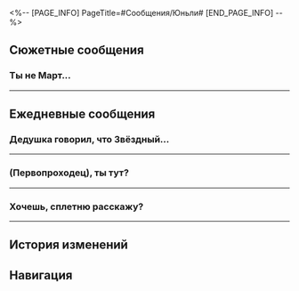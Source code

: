 <%-- [PAGE_INFO]
PageTitle=#Сообщения/Юньли#
[END_PAGE_INFO] --%>
{{Сообщение Инфобокс
|id          = 1221
|Изображение = Персонаж Юньли Иконка.png
|Тип         = Персонаж
|Отправитель = Юньли
|Описание    = (´・ω・`) Сразимся?
|Фракция     = Чжумин Сяньчжоу
}}

==Сюжетные сообщения==
===Ты не {{MC|ж=видела|м=видел}} Март...===
{{Сообщения
|условие_получения = 
|текст =
:'''Юньли:''' Ты не {{MC|ж=видела|м=видел}} Март 7? Она не пришла на тренировку.
:{Выбор} А ты ей не писала?
::'''(Первопроходец):''' Ты писала ей? Я её тоже не {{MC|ж=видела|м=видел}}.
::'''Юньли:''' Она не отвечает на сообщения.
:{Выбор} Я как раз {{MC|ж=собиралась|м=собирался}} её найти...
::'''(Первопроходец):''' Я как раз {{MC|ж=собиралась|м=собирался}} её поискать. Я тоже её не {{MC|ж=видела|м=видел}}.
::'''Юньли:''' А, вот как.
:{Выбор} Кто такая Март 7?
::'''(Первопроходец):''' Март 7? Впервые слышу.
::'''Юньли:''' Помогаешь ей прогуливать? Крепкая у вас дружба. Может, потренируешься вместо неё?
::'''Юньли:''' [[File:Sticker PPG 16 Yunli 04.png|80px|&lbrack;Изображение&rbrack;]]
::'''(Первопроходец):''' Я пас! Я её не {{MC|ж=видела|м=видел}}.
::'''(Первопроходец):''' [[Файл:Пом-Пом Стикер 11.png|80px|&lbrack;Изображение&rbrack;]]
:'''Юньли:''' Когда не выходит найти Март 7, нужно обратиться к её опекуну.
:'''Юньли:''' То есть к тебе.
:{Выбор} Я не опекун.
::'''(Первопроходец):''' Во-первых, я ей не опекун.
::'''(Первопроходец):''' Поищи господина Янга или госпожу Химеко. Если не поможет, то обратись к Дань Хэну.
::'''Юньли:''' Слишком много имён, я не запомню.
:{Выбор} Нет смысла обращаться к взрослым.
::'''(Первопроходец):''' Когда ребёнок отлынивает, обращаться к родителям нет смысла.
::'''(Первопроходец):''' Да и когда это Март меня вообще слушала.
::'''Юньли:''' И правда. Дедушка обычно прогоняет тех, кто приходит жаловаться...
:'''Юньли:''' Эх, мне было поручено обучить её фехтованию.
:'''Юньли:''' Она может прогуливать, но я-то не могу.
:'''Юньли:''' Придётся нам поговорить о поведении твоего ребёнка, (Первопроходец).
:'''Юньли:''' Давай встретимся в Переулке ауруматонов.
:'''Юньли:''' Я подожду.
}}
----

==Ежедневные сообщения==
===Дедушка говорил, что Звёздный...===
{{Сообщения
|условие_получения = 
|текст=
:'''Юньли:''' Дедушка говорил, что Звёздный экспресс везде побывал.
:'''Юньли:''' А кто-нибудь странный попадался?
:'''Юньли:''' Если кто-то выглядит странно, то есть вероятность, что у него проклятый меч.
:{Выбор} Я {{MC|ж=странная|м=странный}}.
::'''(Первопроходец):''' Я {{MC|ж=странная|м=странный}}, чего ты хочешь?
::'''Юньли:''' ?
::'''Юньли:''' Как по мне, ты вполне {{MC|ж=нормальная|м=нормальный}}.
::'''Юньли:''' У меня на такое чутьё.
:{Выбор} Не {{MC|ж=встречала|м=встречал}}.
::'''(Первопроходец):''' Нет, все вполне обычные.
::'''Юньли:''' А может, ты {{MC|ж=странная|м=странный}}?
::'''Юньли:''' Шучу.
::'''Юньли:''' Я знаю, что у тебя нет проклятого меча.
::'''Юньли:''' У меня на такое чутьё.
:{Выбор} Я много странных {{MC|ж=встречала|м=встречал}}.
::'''(Первопроходец):''' Что именно ты имеешь в виду? Я много странных {{MC|ж=встречала|м=встречал}} - на любой вкус и цвет!
::'''Юньли:''' ...
::'''Юньли:''' Ты меня не так {{MC|ж=поняла|м=понял}}.
:'''Юньли:''' Ну ладно, я просто уточнить хотела.
:'''Юньли:''' Было быстрее спросить у экипажа про местонахождение проклятых мечей.
:{Выбор} Это так срочно?
:'''(Первопроходец):''' Это так срочно?
:'''Юньли:''' Да.
:'''Юньли:''' Очень.
:'''Юньли:''' Ханьгуан выковал 1382 проклятых меча...
:'''Юньли:''' А я расплавила только около трёхсот!
:'''Юньли:''' Проклятые мечи всегда жаждут крови, превращая владельцев в жестоких марионеток.
:'''Юньли:''' Моё промедление может привести к ещё одной безвинно погубленной жизни.
:'''Юньли:''' Я обещала дедушке «повременить» с поисками, но ждать больше нельзя.
:{Выбор} А что говорит дедушка?
::'''(Первопроходец):''' А что думает по этому поводу дедушка?
::'''Юньли:''' Неважно.
::'''Юньли:''' Я должна уничтожить! Все! Проклятые! Мечи!
:{Выбор} Не бери на себя слишком много.
::'''(Первопроходец):''' Не бери на себя слишком много.
::'''(Первопроходец):''' Ты ещё совсем малышка.
::'''Юньли:''' Вот именно, в таком возрасте невозможно сидеть на месте!
:'''Юньли:''' В общем
:'''Юньли:''' если вдруг что-то заметите, обязательно скажите мне!
:'''Юньли:''' Я ни одного проклятого меча не упущу.
}}
----

===(Первопроходец), ты тут?===
{{Сообщения
|условие_получения = 
|текст=
:'''Юньли:''' (Первопроходец), ты тут?
:'''Юньли:''' Есть разговор.
:'''Юньли:''' Хочу про твой меч спросить.
:{Выбор} Это бита.
:'''(Первопроходец):''' Это бита.
:'''Юньли:''' Хорошо, про твою мечебиту.
:'''Юньли:''' Она так странно звучит...
:'''Юньли:''' Совсем не как меч.
:{Выбор} Потому что это бита.
::'''(Первопроходец):''' Потому что это бита, а не меч.
::'''Юньли:''' Дедушка говорит, меч не ограничен формой.
:{Выбор} Ты правда можешь слышать мечи?
::'''(Первопроходец):''' Ты правда можешь слышать мечи?
::'''Юньли:''' Это моё природное умение.
::'''Юньли:''' Мечи намного честнее, чем их хозяева.
:'''Юньли:''' Но твой меч для меня остаётся загадкой.
:'''Юньли:''' Его энергия остра и прямолинейна...
:'''Юньли:''' Но чувствуется в ней какое-то противоречие.
:'''Юньли:''' При этом противоречие ощущается как нечто радостное...
:'''Юньли:''' Однако в радости есть и ноты горечи...
:{Выбор} Говори как есть.
:'''(Первопроходец):''' Говори прямо, учитель. Что не так с моим дитятком?
:'''Юньли:''' Всё в порядке.
:'''Юньли:''' У тебя способный ребёнок.
:'''Юньли:''' Вот только...
:'''Юньли:''' Эмоции у него нестабильные...
:'''Юньли:''' «Фу, воняет!»
:'''Юньли:''' «Классно пахнет!»
:'''Юньли:''' «На пятёрочку!»
:'''Юньли:''' «На двоечку!»
:{Выбор} [[File:Sticker PPG 07 Pom-Pom 07.png|80px]]
:'''(Первопроходец):''' [[File:Sticker PPG 07 Pom-Pom 07.png|80px]]
:'''Юньли:''' Это то, что я слышала от твоей мечебиты.
:'''Юньли:''' Поэтому я хотела бы пообщаться с ней ещё раз.
:'''Юньли:''' Мне прямо не терпится.
:'''Юньли:''' Я сейчас подойду к тебе.
:'''Юньли:''' Жди.
}}
----

===Хочешь, сплетню расскажу?===
{{Сообщения
|условие_получения = 
|текст=
:'''Юньли:''' Хочешь, сплетню расскажу?
:'''Юньли:''' Кто-то с помощью вкусной еды смог разговорить мастера и узнать у него секреты легендарной боевой техники.
:'''Юньли:''' Погоди-ка.
:'''Юньли:''' Вот это поворот...
:{Выбор} Ну что там?
:'''(Первопроходец):''' Ну что там?
:'''(Первопроходец):''' У тебя там прямой эфир со сплетнями?
:'''Юньли:''' Я сейчас слушаю, о чём мечи перешёптываются.
:'''Юньли:''' Они просто говорят слишком громко.
:'''Юньли:''' Я не собиралась подслушивать.
:'''Юньли:''' Широкий меч пожаловался на своего хозяина-недотёпу - тот совсем плохо с мечом обращается.
:'''Юньли:''' Короткий меч сказал, что его хозяйка умна и прекрасно готовит.
:'''Юньли:''' Недавно, когда эта самая хозяйка тренировалась вместе с недотёпой, они столкнулись с одним мастером меча и попросились к нему в ученики. Мастер согласился, но с одним условием.
:'''Юньли:''' Девушка должна была готовить для него десять дней подряд и ни разу не повториться с блюдом.
:{Выбор} И что потом?
:'''(Первопроходец):''' И что потом? Всё получилось?
:'''(Первопроходец):''' Мастер обучил их?
:'''Юньли:''' Пока не знаю - ещё слушаю.
:'''Юньли:''' Сказали, что эти двое для мастера цыплёнка вместе запекли.
:'''Юньли:''' О, и тофу на пару сделали.
:'''Юньли:''' И утиные лапки пожарили.
:'''Юньли:''' А ещё суп из куриных язычков.
:'''Юньли:''' И говяжьи сухожилия.
:'''Юньли:''' Пельмени из лотоса с ветчиной.
:'''Юньли:''' Яичные рулетики с начинкой.
:'''Юньли:''' Суп из свиных мозгов.
:'''Юньли:''' Аж в животе заурчало.
:'''Юньли:''' Пойду возьму что-нибудь перекусить и буду дальше сплетни слушать.
:'''Юньли:''' То есть не сплетни, а голоса мечей...
:{Выбор} И мне возьми!
:'''(Первопроходец):''' И мне возьми! Я тоже от твоих рассказов проголодаться {{MC|ж=успела|м=успел}}!
:'''Юньли:''' Договорились.
}}
----

==История изменений==
{{История изменений|2.7}}

==Навигация==
{{Сообщения Навбокс}}